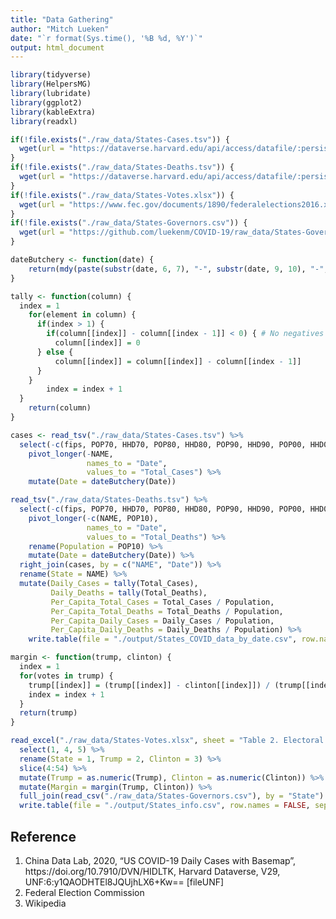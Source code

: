 ```yaml
---
title: "Data Gathering"
author: "Mitch Lueken"
date: "`r format(Sys.time(), '%B %d, %Y')`"
output: html_document
---
```


```r
library(tidyverse)
library(HelpersMG)
library(lubridate)
library(ggplot2)
library(kableExtra)
library(readxl)
```

```r
if(!file.exists("./raw_data/States-Cases.tsv")) {
  wget(url = "https://dataverse.harvard.edu/api/access/datafile/:persistentId?persistentId=doi:10.7910/DVN/HIDLTK/ROCWVZ", destfile = "./raw_data/States-Cases.tsv")
}
if(!file.exists("./raw_data/States-Deaths.tsv")) {
  wget(url = "https://dataverse.harvard.edu/api/access/datafile/:persistentId?persistentId=doi:10.7910/DVN/HIDLTK/DOK6EK", destfile = "./raw_data/States-Deaths.tsv")
}
if(!file.exists("./raw_data/States-Votes.xlsx")) {
  wget(url = "https://www.fec.gov/documents/1890/federalelections2016.xlsx", destfile = "./raw_data/States-Votes.xlsx", compression=none) # Gives corrupted file for some reason, manual download works fine
}
if(!file.exists("./raw_data/States-Governors.csv")) {
  wget(url = "https://github.com/luekenm/COVID-19/raw_data/States-Governors.csv", destfile = "./raw_data/States-Governors.csv")
}
```

```r
dateButchery <- function(date) {
	return(mdy(paste(substr(date, 6, 7), "-", substr(date, 9, 10), "-", substr(date, 1, 4))))
}

tally <- function(column) {
  index = 1
	for(element in column) {
	  if(index > 1) {
        if(column[[index]] - column[[index - 1]] < 0) { # No negatives
          column[[index]] = 0
      } else {
          column[[index]] = column[[index]] - column[[index - 1]]
      }
    }
	    index = index + 1
  }
  	return(column)
}

cases <- read_tsv("./raw_data/States-Cases.tsv") %>%
  select(-c(fips, POP70, HHD70, POP80, HHD80, POP90, HHD90, POP00, HHD00, POP10, HHD10)) %>%
	pivot_longer(-NAME,
				 names_to = "Date",
				 values_to = "Total_Cases") %>%
	mutate(Date = dateButchery(Date))

read_tsv("./raw_data/States-Deaths.tsv") %>%
  select(-c(fips, POP70, HHD70, POP80, HHD80, POP90, HHD90, POP00, HHD00, HHD10)) %>%
	pivot_longer(-c(NAME, POP10),
				 names_to = "Date",
				 values_to = "Total_Deaths") %>%
	rename(Population = POP10) %>%
	mutate(Date = dateButchery(Date)) %>%
  right_join(cases, by = c("NAME", "Date")) %>%
  rename(State = NAME) %>%
  mutate(Daily_Cases = tally(Total_Cases),
         Daily_Deaths = tally(Total_Deaths),
         Per_Capita_Total_Cases = Total_Cases / Population,
         Per_Capita_Total_Deaths = Total_Deaths / Population,
         Per_Capita_Daily_Cases = Daily_Cases / Population,
         Per_Capita_Daily_Deaths = Daily_Deaths / Population) %>%
	write.table(file = "./output/States_COVID_data_by_date.csv", row.names = FALSE, sep = ",")
```

```r
margin <- function(trump, clinton) {
  index = 1
  for(votes in trump) {
    trump[[index]] = (trump[[index]] - clinton[[index]]) / (trump[[index]] + clinton[[index]])
    index = index + 1
  }
  return(trump)
}

read_excel("./raw_data/States-Votes.xlsx", sheet = "Table 2. Electoral &  Pop Vote") %>%
  select(1, 4, 5) %>%
  rename(State = 1, Trump = 2, Clinton = 3) %>%
  slice(4:54) %>%
  mutate(Trump = as.numeric(Trump), Clinton = as.numeric(Clinton)) %>%
  mutate(Margin = margin(Trump, Clinton)) %>%
  full_join(read_csv("./raw_data/States-Governors.csv"), by = "State") %>%
  write.table(file = "./output/States_info.csv", row.names = FALSE, sep = ",")
```

## Reference

1. China Data Lab, 2020, "US COVID-19 Daily Cases with Basemap", https://doi.org/10.7910/DVN/HIDLTK, Harvard Dataverse, V29, UNF:6:y1QAODHTEl8JQUjhLX6+Kw== [fileUNF]
1. Federal Election Commission
1. Wikipedia